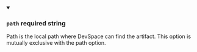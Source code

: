 
<details className="config-field" data-expandable="false" open>
<summary>

### `path` <span class="config-field-required" data-required="false">required</span> <span class="config-field-type">string</span> <span class="config-field-default"></span>

Path is the local path where DevSpace can find the artifact.
This option is mutually exclusive with the path option.

</summary>



</details>
